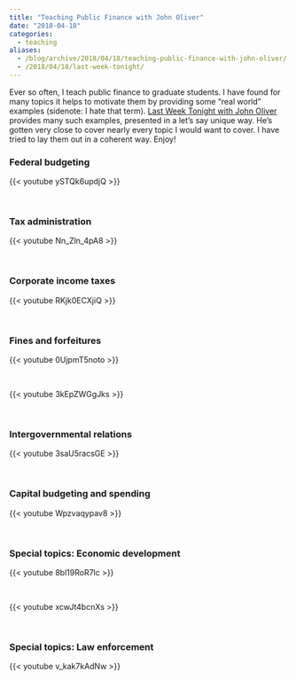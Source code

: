 ```yaml
---
title: "Teaching Public Finance with John Oliver"
date: "2018-04-18"
categories: 
  - teaching
aliases:
  - /blog/archive/2018/04/18/teaching-public-finance-with-john-oliver/
  - /2018/04/18/last-week-tonight/
---
```


Ever so often, I teach public finance to graduate students. I have found for many topics it helps to motivate them by providing some "real world" examples (sidenote: I hate that term). [Last Week Tonight with John Oliver](https://www.hbo.com/last-week-tonight-with-john-oliver) provides many such examples, presented in a let's say unique way. He's gotten very close to cover nearly every topic I would want to cover. I have tried to lay them out in a coherent way. Enjoy!


### Federal budgeting

{{< youtube ySTQk6updjQ >}}

<br>

### Tax administration

{{< youtube Nn_Zln_4pA8 >}}

<br>

### Corporate income taxes

{{< youtube RKjk0ECXjiQ >}}

<br>

### Fines and forfeitures

{{< youtube 0UjpmT5noto >}}

<br>

{{< youtube 3kEpZWGgJks >}}

<br>

### Intergovernmental relations

{{< youtube 3saU5racsGE >}}

<br>

### Capital budgeting and spending

{{< youtube Wpzvaqypav8 >}}

<br>

### Special topics: Economic development

{{< youtube 8bl19RoR7lc >}}

<br>

{{< youtube xcwJt4bcnXs >}}

<br>

### Special topics: Law enforcement

{{< youtube v_kak7kAdNw >}}

<br>
